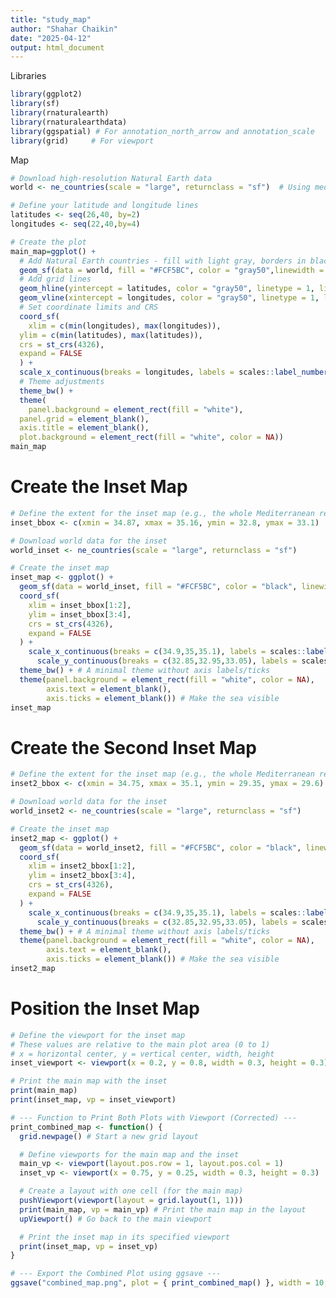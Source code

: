```yaml
---
title: "study_map"
author: "Shahar Chaikin"
date: "2025-04-12"
output: html_document
---
```

Libraries
```r
library(ggplot2)
library(sf)
library(rnaturalearth)
library(rnaturalearthdata)
library(ggspatial) # For annotation_north_arrow and annotation_scale
library(grid)     # For viewport
```
Map
```r
# Download high-resolution Natural Earth data
world <- ne_countries(scale = "large", returnclass = "sf")  # Using medium scale for reliability

# Define your latitude and longitude lines
latitudes <- seq(26,40, by=2)
longitudes <- seq(22,40,by=4)

# Create the plot
main_map=ggplot() +
  # Add Natural Earth countries - fill with light gray, borders in black
  geom_sf(data = world, fill = "#FCF5BC", color = "gray50",linewidth = 0.01) +
  # Add grid lines
  geom_hline(yintercept = latitudes, color = "gray50", linetype = 1, linewidth = 0.2,alpha=0.2) +
  geom_vline(xintercept = longitudes, color = "gray50", linetype = 1, linewidth = 0.2,alpha=0.2) +
  # Set coordinate limits and CRS
  coord_sf(
    xlim = c(min(longitudes), max(longitudes)),
  ylim = c(min(latitudes), max(latitudes)),
  crs = st_crs(4326),
  expand = FALSE
  ) +
  scale_x_continuous(breaks = longitudes, labels = scales::label_number(suffix = "°E")) +
  # Theme adjustments
  theme_bw() +
  theme(
    panel.background = element_rect(fill = "white"),
  panel.grid = element_blank(),
  axis.title = element_blank(),
  plot.background = element_rect(fill = "white", color = NA))
main_map
```
# Create the Inset Map
```r
# Define the extent for the inset map (e.g., the whole Mediterranean region)
inset_bbox <- c(xmin = 34.87, xmax = 35.16, ymin = 32.8, ymax = 33.1)

# Download world data for the inset
world_inset <- ne_countries(scale = "large", returnclass = "sf")

# Create the inset map
inset_map <- ggplot() +
  geom_sf(data = world_inset, fill = "#FCF5BC", color = "black", linewidth = 0.2) +
  coord_sf(
    xlim = inset_bbox[1:2],
    ylim = inset_bbox[3:4],
    crs = st_crs(4326),
    expand = FALSE
  ) +
    scale_x_continuous(breaks = c(34.9,35,35.1), labels = scales::label_number(suffix = "°E"))+
      scale_y_continuous(breaks = c(32.85,32.95,33.05), labels = scales::label_number(suffix = "°E"))+
  theme_bw() + # A minimal theme without axis labels/ticks
  theme(panel.background = element_rect(fill = "white", color = NA),
        axis.text = element_blank(),
        axis.ticks = element_blank()) # Make the sea visible
inset_map
```

# Create the Second Inset Map
```r
# Define the extent for the inset map (e.g., the whole Mediterranean region)
inset2_bbox <- c(xmin = 34.75, xmax = 35.1, ymin = 29.35, ymax = 29.6)

# Download world data for the inset
world_inset2 <- ne_countries(scale = "large", returnclass = "sf")

# Create the inset map
inset2_map <- ggplot() +
  geom_sf(data = world_inset2, fill = "#FCF5BC", color = "black", linewidth = 0.00000) +
  coord_sf(
    xlim = inset2_bbox[1:2],
    ylim = inset2_bbox[3:4],
    crs = st_crs(4326),
    expand = FALSE
  ) +
    scale_x_continuous(breaks = c(34.9,35,35.1), labels = scales::label_number(suffix = "°E"))+
      scale_y_continuous(breaks = c(32.85,32.95,33.05), labels = scales::label_number(suffix = "°E"))+
  theme_bw() + # A minimal theme without axis labels/ticks
  theme(panel.background = element_rect(fill = "white", color = NA),
        axis.text = element_blank(),
        axis.ticks = element_blank()) # Make the sea visible
inset2_map
```

# Position the Inset Map
```r
# Define the viewport for the inset map
# These values are relative to the main plot area (0 to 1)
# x = horizontal center, y = vertical center, width, height
inset_viewport <- viewport(x = 0.2, y = 0.8, width = 0.3, height = 0.3)

# Print the main map with the inset
print(main_map)
print(inset_map, vp = inset_viewport)
```

```r
# --- Function to Print Both Plots with Viewport (Corrected) ---
print_combined_map <- function() {
  grid.newpage() # Start a new grid layout

  # Define viewports for the main map and the inset
  main_vp <- viewport(layout.pos.row = 1, layout.pos.col = 1)
  inset_vp <- viewport(x = 0.75, y = 0.25, width = 0.3, height = 0.3)

  # Create a layout with one cell (for the main map)
  pushViewport(viewport(layout = grid.layout(1, 1)))
  print(main_map, vp = main_vp) # Print the main map in the layout
  upViewport() # Go back to the main viewport

  # Print the inset map in its specified viewport
  print(inset_map, vp = inset_vp)
}

# --- Export the Combined Plot using ggsave ---
ggsave("combined_map.png", plot = { print_combined_map() }, width = 10, height = 8, units = "in", dpi = 300)


```

